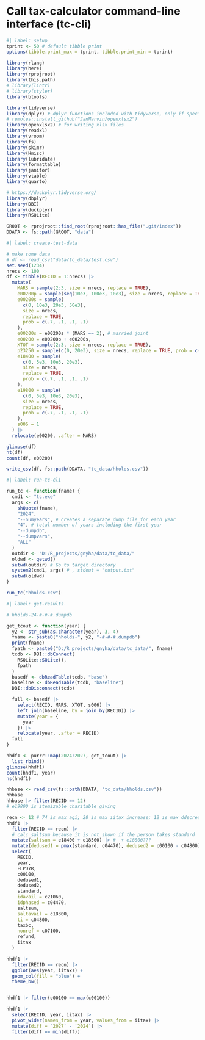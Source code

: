 # Call tax-calculator command-line interface (tc-cli)

```r
#| label: setup
tprint <- 50 # default tibble print
options(tibble.print_max = tprint, tibble.print_min = tprint)

library(rlang)
library(here)
library(rprojroot)
library(this.path)
# library(lintr)
# library(styler)
library(btools)

library(tidyverse)
library(dplyr) # dplyr functions included with tidyverse, only if specifically loaded elsewhere
# remotes::install_github("JanMarvin/openxlsx2")
library(openxlsx2) # for writing xlsx files
library(readxl)
library(vroom)
library(fs)
library(skimr)
library(Hmisc)
library(lubridate)
library(formattable)
library(janitor)
library(vtable)
library(quarto)

# https://duckplyr.tidyverse.org/
library(dbplyr)
library(DBI)
library(duckplyr)
library(RSQLite)

```

```r

GROOT <- rprojroot::find_root(rprojroot::has_file(".git/index"))
DDATA <- fs::path(GROOT, "data")

```

```r
#| label: create-test-data

# make some data
# df <- read_csv("data/tc_data/test.csv")
set.seed(1234)
nrecs <- 100
df <- tibble(RECID = 1:nrecs) |>
  mutate(
    MARS = sample(2:3, size = nrecs, replace = TRUE),
    e00200p = sample(seq(10e3, 100e3, 10e3), size = nrecs, replace = TRUE),
    e00200s = sample(
      c(0, 10e3, 20e3, 50e3),
      size = nrecs,
      replace = TRUE,
      prob = c(.7, .1, .1, .1)
    ),
    e00200s = e00200s * (MARS == 2), # married joint
    e00200 = e00200p + e00200s,
    XTOT = sample(2:3, size = nrecs, replace = TRUE),
    p23250 = sample(c(0, 20e3), size = nrecs, replace = TRUE, prob = c(.8, .2)),
    e18400 = sample(
      c(0, 5e3, 10e3, 20e3),
      size = nrecs,
      replace = TRUE,
      prob = c(.7, .1, .1, .1)
    ),
    e19800 = sample(
      c(0, 5e3, 10e3, 20e3),
      size = nrecs,
      replace = TRUE,
      prob = c(.7, .1, .1, .1)
    ),
    s006 = 1
  ) |>
  relocate(e00200, .after = MARS)

glimpse(df)
ht(df)
count(df, e00200)

write_csv(df, fs::path(DDATA, "tc_data/hholds.csv"))

```


```r
#| label: run-tc-cli

run_tc <- function(fname) {
  cmd1 <- "tc.exe"
  args <- c(
    shQuote(fname),
    "2024",
    "--numyears", # creates a separate dump file for each year
    "4", # total number of years including the first year
    "--dumpdb",
    "--dumpvars",
    "ALL"
  )
  outdir <- "D:/R_projects/gnyha/data/tc_data/"
  oldwd <- getwd()
  setwd(outdir) # Go to target directory
  system2(cmd1, args) # , stdout = "output.txt"
  setwd(oldwd)
}

run_tc("hholds.csv")

```

```r
#| label: get-results

# hholds-24-#-#-#.dumpdb

get_tcout <- function(year) {
  y2 <- str_sub(as.character(year), 3, 4)
  fname <- paste0("hholds-", y2, "-#-#-#.dumpdb")
  print(fname)
  fpath <- paste0("D:/R_projects/gnyha/data/tc_data/", fname)
  tcdb <- DBI::dbConnect(
    RSQLite::SQLite(),
    fpath
  )
  basedf <- dbReadTable(tcdb, "base")
  baseline <- dbReadTable(tcdb, "baseline")
  DBI::dbDisconnect(tcdb)

  full <- basedf |>
    select(RECID, MARS, XTOT, s006) |>
    left_join(baseline, by = join_by(RECID)) |>
    mutate(year = {
      year
    }) |>
    relocate(year, .after = RECID)
  full
}

hhdf1 <- purrr::map(2024:2027, get_tcout) |>
  list_rbind()
glimpse(hhdf1)
count(hhdf1, year)
ns(hhdf1)

hhbase <- read_csv(fs::path(DDATA, "tc_data/hholds.csv"))
hhbase
hhbase |> filter(RECID == 12)
# e19800 is itemizable charitable giving

recn <- 12 # 74 is max agi; 28 is max iitax increase; 12 is max ddecrease
hhdf1 |>
  filter(RECID == recn) |>
  # calc saltsum because it is not shown if the person takes standard
  mutate(saltsum = e18400 + e18500) |> #  + e18800???
  mutate(dedused1 = pmax(standard, c04470), dedused2 = c00100 - c04800) |>
  select(
    RECID,
    year,
    FLPDYR,
    c00100,
    dedused1,
    dedused2,
    standard,
    idavail = c21060,
    idphased = c04470,
    saltsum,
    saltavail = c18300,
    ti = c04800,
    taxbc,
    nonref = c07100,
    refund,
    iitax
  )

hhdf1 |>
  filter(RECID == recn) |>
  ggplot(aes(year, iitax)) +
  geom_col(fill = "blue") +
  theme_bw()


hhdf1 |> filter(c00100 == max(c00100))

hhdf1 |>
  select(RECID, year, iitax) |>
  pivot_wider(names_from = year, values_from = iitax) |>
  mutate(diff = `2027` - `2024`) |>
  filter(diff == min(diff))

```
